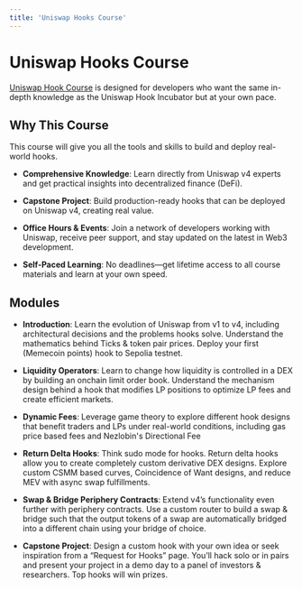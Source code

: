 ```yaml
---
title: 'Uniswap Hooks Course'
---
```


# Uniswap Hooks Course

[Uniswap Hook Course](https://atrium.academy/uniswap/course) is designed for developers who want the same in-depth knowledge as the Uniswap Hook Incubator but at your own pace.

## Why This Course

This course will give you all the tools and skills to build and deploy real-world hooks.

-   **Comprehensive Knowledge**: Learn directly from Uniswap v4 experts and get practical insights into decentralized finance (DeFi).

-   **Capstone Project**: Build production-ready hooks that can be deployed on Uniswap v4, creating real value.

-   **Office Hours & Events**: Join a network of developers working with Uniswap, receive peer support, and stay updated on the latest in Web3 development.

-   **Self-Paced Learning**: No deadlines—get lifetime access to all course materials and learn at your own speed.

## Modules

-   **Introduction**: Learn the evolution of Uniswap from v1 to v4, including architectural decisions and the problems hooks solve. Understand the mathematics behind Ticks & token pair prices. Deploy your first (Memecoin points) hook to Sepolia testnet.

-   **Liquidity Operators**: Learn to change how liquidity is controlled in a DEX by building an onchain limit order book. Understand the mechanism design behind a hook that modifies LP positions to optimize LP fees and create efficient markets.

-   **Dynamic Fees**: Leverage game theory to explore different hook designs that benefit traders and LPs under real-world conditions, including gas price based fees and Nezlobin's Directional Fee

-   **Return Delta Hooks**: Think sudo mode for hooks. Return delta hooks allow you to create completely custom derivative DEX designs. Explore custom CSMM based curves, Coincidence of Want designs, and reduce MEV with async swap fulfillments.

-   **Swap & Bridge Periphery Contracts**: Extend v4’s functionality even further with periphery contracts. Use a custom router to build a swap & bridge such that the output tokens of a swap are automatically bridged into a different chain using your bridge of choice.

-   **Capstone Project**: Design a custom hook with your own idea or seek inspiration from a “Request for Hooks” page. You’ll hack solo or in pairs and present your project in a demo day to a panel of investors & researchers. Top hooks will win prizes.
